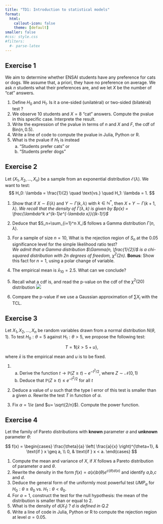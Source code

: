 ```yaml
---
title: "TD1: Introduction to statistical models"
format: 
  html:
    callout-icon: false
    theme: [default]
smaller: false
#css: style.css
#filters:
  #- parse-latex
---
```


## Exercise 1

We aim to determine whether ENSAI students have any preference for cats or dogs. We assume that, a priori, they have no preference on average. We ask $n$ students what their preferences are, and we let $X$ be the number of "cat" answers.

1. Define $H_0$ and $H_1$. Is it a one-sided (unilatéral) or two-sided (bilatéral) test ?
3. We observe $10$ students and $X=8$ "cat" answers. Compute the pvalue in this specific case. Interprete the result.
4. Write the expression of the pvalue in terms of $n$ and $X$ and $F$, the cdf of $\mathrm{Bin}(n,0.5)$.
5. Write a line of code to compute the pvalue in Julia, Python or R.
6. What is the pvalue if $H_1$ is instead
    a. "Students prefer cats" or
    b. "Students prefer dogs"


## Exercise 2

Let $(X_1, X_2, \ldots, X_n)$ be a sample from an exponential distribution $\mathcal E(\lambda)$. We want to test:
$$
H_0: \lambda = \frac{1}{2} \quad \text{vs.} \quad H_1: \lambda = 1.
$$

1. Show that if $X \sim E(\lambda)$ and $Y \sim \Gamma(k, \lambda)$ with $k \in \mathbb{N}^*$, then $X + Y \sim \Gamma(k+1, \lambda)$. *We recall that the density of $\Gamma(\lambda, k)$ is given by $p(x) = \frac{\lambda^k x^{k-1}e^{-\lambda x}}{(k-1)!}$*

2. Deduce that $S_n=\sum_{i=1}^n X_i$ follows a Gamma distribution $\Gamma(n, \lambda)$.

3. For a sample of size $n = 10$, What is the rejection region of $S_n$ at the $0.05$ significance level for the simple likelihood ratio test?\
*We admit that a Gamma distribution $\Gamma(n, \frac{1}{2})$ is a chi-squared distribution with $2n$ degrees of freedom, $\chi^2(2n)$.* **Bonus**: Show this fact for $n=1$, using a polar change of variable.

1.  The empirical mean is $\bar{x}_{10} = 2.5$. What can we conclude?
2.  Recall what a cdf is, and read the p-value on the cdf of the $\chi^2(20)$ distribution
![](cdfs/chi20.svg)

1. Compare the p-value if we use a Gaussian approximation of $\sum X_i$ with the TCL.


## Exercise 3

Let $X_1, X_2, \ldots, X_n$ be random variables drawn from a normal distribution $N(\theta, 1)$. To test $H_0: \theta = 5$ against $H_1: \theta > 5$, we propose the following test:

$$
T = \mathbf 1\{\bar{x} > 5 + u \},
$$

where $\bar{x}$ is the empirical mean and $u$ is to be fixed.

1. 
   a. Derive the function $t \to \mathbb P(Z \geq t) - e^{-t^2/2}$, where $Z \sim \mathcal N(0,1)$
   b. Deduce that $\mathbb P(Z \geq t) \leq e^{-t^2/2}$ for all $t$
2. Deduce a value of $u$ such that the type I error of this test is smaller than a given $\alpha$. Rewrite the test $T$ in function of $\alpha$.

3. Fix $\alpha = 1/e$ (and $u= \sqrt{2/n}$). Compute the power function.

## Exercise 4

Let the family of Pareto distributions with **known** parameter $a$ and **unknown** parameter $\theta$:

$$
f(x) =
\begin{cases}
\frac{\theta}{a} \left( \frac{a}{x} \right)^{\theta+1}, & \text{if } x \geq a, \\
0, & \text{if } x < a.
\end{cases}
$$

1. Compute the mean and variance of $X$, if $X$ follows a Pareto distribution of parameter $a$ and $\theta$.
2. Rewrite the density in the form $f(x) = a(x)b(\theta)e^{c(\theta)d(x)}$ and identify $a$,$b$,$c$ and $d$.
3. Deduce the general form of the uniformly most powerful test $UMP_\alpha$ for $H_0: \theta \geq \theta_0$ vs. $H_1: \theta < \theta_0$.
4. For $a = 1$, construct the test for the null hypothesis: the mean of the distribution is smaller than or equal to 2. 
5. What is the density of $d(X_1)$ ? *$d$ is defined in Q.2*
6. Write a line of code in Julia, Python or R to compute the rejection region at level $\alpha=0.05$.
   